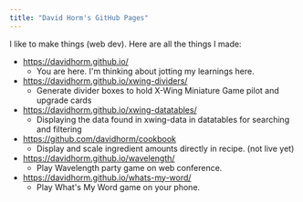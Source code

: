 ```yaml
---
title: "David Horm's GitHub Pages"
---
```


I like to make things (web dev). Here are all the things I made:

- https://davidhorm.github.io/
  - You are here. I'm thinking about jotting my learnings here.
- https://davidhorm.github.io/xwing-dividers/
  - Generate divider boxes to hold X-Wing Miniature Game pilot and upgrade cards
- https://davidhorm.github.io/xwing-datatables/
  - Displaying the data found in xwing-data in datatables for searching and filtering
- https://github.com/davidhorm/cookbook
  - Display and scale ingredient amounts directly in recipe. (not live yet)
- https://davidhorm.github.io/wavelength/
  - Play Wavelength party game on web conference.
- https://davidhorm.github.io/whats-my-word/
  - Play What's My Word game on your phone.
